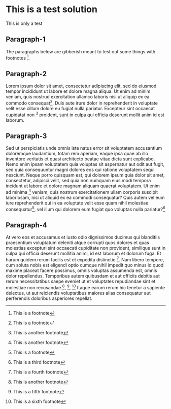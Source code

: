 

# This is a test solution
This is only a test

## Paragraph-1
The paragraphs below are gibberish meant to test out some things with footnotes [^"1"].

## Paragraph-2
Lorem ipsum dolor sit amet, consectetur adipiscing elit, sed do eiusmod tempor incididunt ut labore et dolore magna aliqua. Ut enim ad minim veniam, quis nostrud exercitation ullamco laboris nisi ut aliquip ex ea commodo consequat[^"1"]. Duis aute irure dolor in reprehenderit in voluptate velit esse cillum dolore eu fugiat nulla pariatur. Excepteur sint occaecat cupidatat non [^"2"] proident, sunt in culpa qui officia deserunt mollit anim id est laborum. 

## Paragraph-3
Sed ut perspiciatis unde omnis iste natus error sit voluptatem accusantium doloremque laudantium, totam rem aperiam, eaque ipsa quae ab illo inventore veritatis et quasi architecto beatae vitae dicta sunt explicabo. Nemo enim ipsam voluptatem quia voluptas sit aspernatur aut odit aut fugit, sed quia consequuntur magni dolores eos qui ratione voluptatem sequi nesciunt. Neque porro quisquam est, qui dolorem ipsum quia dolor sit amet, consectetur, adipisci velit, sed quia non numquam eius modi tempora incidunt ut labore et dolore magnam aliquam quaerat voluptatem. Ut enim ad minima  [^"2"] veniam, quis nostrum exercitationem ullam corporis suscipit laboriosam, nisi ut aliquid ex ea commodi consequatur? Quis autem vel eum iure reprehenderit qui in ea voluptate velit esse quam nihil molestiae consequatur[^"1"], vel illum qui dolorem eum fugiat quo voluptas nulla pariatur?[^"3"]

## Paragraph-4
At vero eos et accusamus et iusto odio dignissimos ducimus qui blanditiis praesentium voluptatum deleniti atque corrupti quos dolores et quas molestias excepturi sint occaecati cupiditate non provident, similique sunt in culpa qui officia deserunt mollitia animi, id est laborum et dolorum fuga. Et harum quidem rerum facilis est et expedita distinctio [^"4"]. Nam libero tempore, cum soluta nobis est eligendi optio cumque nihil impedit quo minus id quod maxime placeat facere possimus, omnis voluptas assumenda est, omnis dolor repellendus. Temporibus autem quibusdam et aut officiis debitis aut rerum necessitatibus saepe eveniet ut et voluptates repudiandae sint et molestiae non recusandae.[^"2"], [^"5"], [^"6"] Itaque earum rerum hic tenetur a sapiente delectus, ut aut reiciendis voluptatibus maiores alias consequatur aut perferendis doloribus asperiores repellat.

[^"1"]: This is a footnote
[^"2"]: This is another footnote
[^"3"]: This is a third footnote
[^"4"]: This is a fourth footnote
[^"5"]: This is a fifth footnote
[^"6"]: This is a sixth footnote
